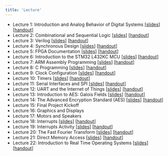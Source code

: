 ```yaml
---
title: 'Lecture'
---
```


* Lecture 1: Introduction and Analog Behavior of Digital Systems [[slides](./slides/lecture-01-slides.pdf)] [[handout](./slides/lecture-01-handout.pdf)]
* Lecture 2: Combinational and Sequential Logic [[slides](./slides/lecture-02-slides.pdf)] [[handout](./slides/lecture-02-handout.pdf)]
* Lecture 3: Verilog [[slides](./slides/lecture-03-slides.pdf)] [[handout](./slides/lecture-03-handout.pdf)]
* Lecture 4: Synchronous Design [[slides](./slides/lecture-04-slides.pdf)] [[handout](./slides/lecture-04-handout.pdf)]
* Lecture 5: FPGA Documentation [[slides](./slides/lecture-05-slides.pdf)] [[handout](./slides/lecture-05-handout.pdf)]
* Lecture 6: Introduction to the STM32 L432KC MCU [[slides](./slides/lecture-06-slides.pdf)] [[handout](./slides/lecture-06-handout.pdf)]
* Lecture 7: ARM Assembly Programming [[slides](./slides/lecture-07-slides.pdf)] [[handout](./slides/lecture-07-handout.pdf)]
* Lecture 8: C Programming [[slides](./slides/lecture-08-slides.pdf)] [[handout](./slides/lecture-08-handout.pdf)]
* Lecture 9: Clock Configuration [[slides](./slides/lecture-09-slides.pdf)] [[handout](./slides/lecture-09-handout.pdf)]
* Lecture 10: Timers [[slides](./slides/lecture-10-slides.pdf)] [[handout](./slides/lecture-10-handout.pdf)]
* Lecture 11: Serial Interfaces and SPI [[slides](./slides/lecture-11-slides.pdf)] [[handout](./slides/lecture-11-handout.pdf)]
* Lecture 12: UART and the Internet of Things [[slides](./slides/lecture-12-slides.pdf)] [[handout](./slides/lecture-12-handout.pdf)]
* Lecture 13: Introduction to AES: Galois Fields [[slides](./slides/lecture-13-slides.pdf)] [[handout](./slides/lecture-13-handout.pdf)]
* Lecture 14: The Advanced Encryption Standard (AES) [[slides](./slides/lecture-14-slides.pdf)] [[handout](./slides/lecture-14-handout.pdf)]
* Lecture 15: Final Project Kickoff
* Lecture 16: Graphics and Displays
* Lecture 17: Motors and Speakers
* Lecture 18: Interrupts [[slides](./slides/lecture-18-slides.pdf)] [[handout](./slides/lecture-18-handout.pdf)]
* Lecture 19: Interrupts Activity [[slides](./slides/lecture-19-slides.pdf)] [[handout](./slides/lecture-19-handout.pdf)]
* Lecture 20: The Fast Fourier Transform [[slides](./slides/lecture-20-slides.pdf)] [[handout](./slides/lecture-20-handout.pdf)]
* Lecture 21: Direct Memory Access [[slides](./slides/lecture-21-slides.pdf)] [[handout](./slides/lecture-21-handout.pdf)]
* Lecture 22: Introduction to Real Time Operating Systems [[slides](./slides/lecture-22-slides.pdf)] [[handout](./slides/lecture-22-handout.pdf)]